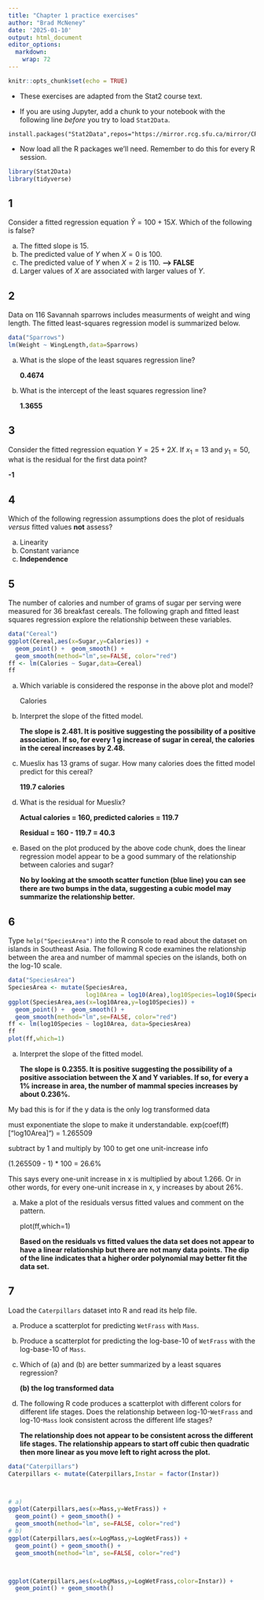 ```yaml
---
title: "Chapter 1 practice exercises"
author: "Brad McNeney"
date: '2025-01-10'
output: html_document
editor_options: 
  markdown: 
    wrap: 72
---
```


```r
knitr::opts_chunk$set(echo = TRUE)
```

-   These exercises are adapted from the Stat2 course text.

-   If you are using Jupyter, add a chunk to your notebook with the
    following line *before* you try to load `Stat2Data`.

```         
install.packages("Stat2Data",repos="https://mirror.rcg.sfu.ca/mirror/CRAN/")
```

-   Now load all the R packages we'll need. Remember to do this for
    every R session.

```r
library(Stat2Data)
library(tidyverse)
```

## 1

Consider a fitted regression equation $\hat{Y} = 100 + 15 X$. Which of
the following is false?

a.  The fitted slope is 15.
b.  The predicted value of $Y$ when $X=0$ is 100.
c.  The predicted value of $Y$ when $X=2$ is 110. **–\> FALSE**
d.  Larger values of $X$ are associated with larger values of $Y$.

## 2

Data on 116 Savannah sparrows includes measurments of weight and wing
length. The fitted least-squares regression model is summarized below.

```r
data("Sparrows")
lm(Weight ~ WingLength,data=Sparrows)
```

a.  What is the slope of the least squares regression line?

    **0.4674**

b.  What is the intercept of the least squares regression line?

    **1.3655**

## 3

Consider the fitted regression equation $Y = 25 + 2 X$. If $x_1=13$ and
$y_1 = 50$, what is the residual for the first data point?

**-1**

## 4

Which of the following regression assumptions does the plot of residuals
*versus* fitted values **not** assess?

a.  Linearity
b.  Constant variance
c.  **Independence**

## 5

The number of calories and number of grams of sugar per serving were
measured for 36 breakfast cereals. The following graph and fitted least
squares regression explore the relationship between these variables.

```r
data("Cereal")
ggplot(Cereal,aes(x=Sugar,y=Calories)) +
  geom_point() +  geom_smooth() + 
  geom_smooth(method="lm",se=FALSE, color="red")
ff <- lm(Calories ~ Sugar,data=Cereal)
ff
```

a.  Which variable is considered the response in the above plot and
    model?

    Calories

b.  Interpret the slope of the fitted model.

    **The slope is 2.481. It is positive suggesting the possibility of a
    positive association. If so, for every 1 g increase of sugar in
    cereal, the calories in the cereal increases by 2.48.**

c.  Mueslix has 13 grams of sugar. How many calories does the fitted
    model predict for this cereal?

    **119.7 calories**

d.  What is the residual for Mueslix?

    **Actual calories = 160, predicted calories = 119.7**

    **Residual = 160 - 119.7 = 40.3**

e.  Based on the plot produced by the above code chunk, does the linear
    regression model appear to be a good summary of the relationship
    between calories and sugar?

    **No by looking at the smooth scatter function (blue line) you can
    see there are two bumps in the data, suggesting a cubic model may
    summarize the relationship better.**

## 6

Type `help("SpeciesArea")` into the R console to read about the dataset
on islands in Southeast Asia. The following R code examines the
relationship between the area and number of mammal species on the
islands, both on the log-10 scale.

```r
data("SpeciesArea")
SpeciesArea <- mutate(SpeciesArea,
                      log10Area = log10(Area),log10Species=log10(Species))
ggplot(SpeciesArea,aes(x=log10Area,y=log10Species)) + 
  geom_point() +  geom_smooth() + 
  geom_smooth(method="lm",se=FALSE, color="red")
ff <- lm(log10Species ~ log10Area, data=SpeciesArea)
ff
plot(ff,which=1)
```

a.  Interpret the slope of the fitted model.

    **The slope is 0.2355. It is positive suggesting the possibility of
    a positive association between the X and Y variables. If so, for
    every a 1% increase in area, the number of mammal species increases
    by about 0.236%.**

My bad this is for if the y data is the only log transformed data

must exponentiate the slope to make it understandable.
exp(coef(ff)["log10Area]") = 1.265509

subtract by 1 and multiply by 100 to get one unit-increase info

(1.265509 - 1) \* 100 = 26.6%

This says every one-unit increase in x is multiplied by about 1.266. Or
in other words, for every one-unit increase in x, y increases by about
26%.

a.  Make a plot of the residuals versus fitted values and comment on the
    pattern.

    plot(ff,which=1)

    **Based on the residuals vs fitted values the data set does not
    appear to have a linear relationship but there are not many data
    points. The dip of the line indicates that a higher order polynomial
    may better fit the data set.**

## 7

Load the `Caterpillars` dataset into R and read its help file.

a.  Produce a scatterplot for predicting `WetFrass` with `Mass`.

b.  Produce a scatterplot for predicting the log-base-10 of `WetFrass`
    with the log-base-10 of `Mass`.

c.  Which of (a) and (b) are better summarized by a least squares
    regression?

    **(b) the log transformed data**

d.  The following R code produces a scatterplot with different colors
    for different life stages. Does the relationship between
    log-10-`WetFrass` and log-10-`Mass` look consistent across the
    different life stages?

    **The relationship does not appear to be consistent across the
    different life stages. The relationship appears to start off cubic
    then quadratic then more linear as you move left to right across the
    plot.**

```r
data("Caterpillars")
Caterpillars <- mutate(Caterpillars,Instar = factor(Instar))



# a)
ggplot(Caterpillars,aes(x=Mass,y=WetFrass)) +
  geom_point() + geom_smooth() +
  geom_smooth(method="lm", se=FALSE, color="red")
# b) 
ggplot(Caterpillars,aes(x=LogMass,y=LogWetFrass)) +
  geom_point() + geom_smooth() +
  geom_smooth(method="lm", se=FALSE, color="red")



ggplot(Caterpillars,aes(x=LogMass,y=LogWetFrass,color=Instar)) +
  geom_point() + geom_smooth()
```
